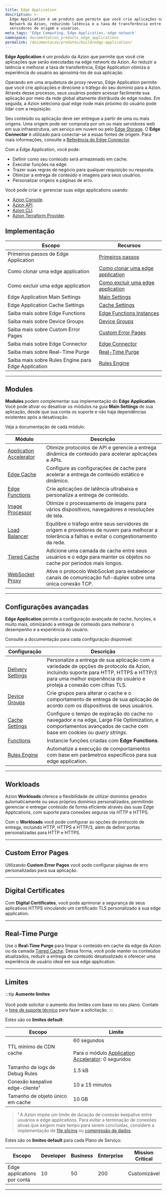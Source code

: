 ```yaml
---
title: Edge Application
description: >-
  Edge Application é um produto que permite que você crie aplicações na Edge
  Network da Azion, reduzindo latência e a taxa de transferência entre
  servidores de origem e usuários.
meta_tags: 'Edge Computing, Edge Application, edge network'
namespace: documentation_products_edge_applications
permalink: /documentacao/produtos/build/edge-application/
---
```


**Edge Application** é um produto da Azion que permite que você crie aplicações que serão executadas na edge network da Azion. Ao reduzir a latência e melhorar a taxa de transferência, Edge Application otimiza a experiência do usuário ao aproximá-los de sua aplicação.

Operando em uma arquitetura de proxy reverso, Edge Application permite que você crie aplicações e direcione o tráfego do seu domínio para a Azion. Através desse processo, seus usuários podem acessar facilmente sua aplicação por meio da rede global altamente distribuída de edge nodes. Em seguida, a Azion seleciona qual edge node mais próximo do usuário pode lidar com a requisição.

Seu conteúdo ou aplicação deve ser entregue a partir de uma ou mais origens. Uma origem pode ser composta por um ou mais servidores web em sua infraestrutura, um serviço em nuvem ou pelo [Edge Storage](/en/documentation/products/store/edge-storage/). O **Edge Connector** é utilizado para conectar-se a essas fontes de origem. Para mais informações, consulte a [Referência do Edge Connector](/pt-br/documentacao/produtos/secure/edge-connector/).
  
Com a Edge Application, você pode:

- Definir como seu conteúdo será armazenado em cache.
- Executar funções na edge.
- Trazer suas regras de negócio para qualquer requisição ou resposta.
- Otimizar a entrega de conteúdo e imagens para seus usuários.
- Personalizar origens e páginas de erro.

<LinkButton severity="secondary" label="Crie sua primeira edge application" link="/pt-br/documentacao/produtos/guias/build/criar-uma-aplicacao/" />

Você pode criar e gerenciar suas edge applications usando:

- [Azion Console](https://console.azion.com).
- [Azion API](https://api.azion.com).
- [Azion CLI](/pt-br/documentacao/produtos/azion-cli/visao-geral/).
- [Azion Terraform Provider](/pt-br/documentacao/produtos/terraform-provider/).

## Implementação

| Escopo | Recursos |
| --- | --- |
| Primeiros passos de Edge Application | [Primeiros passos](/pt-br/documentacao/produtos/build/edge-application/primeiros-passos/) |
| Como clonar uma edge application | [Como clonar uma edge application](/pt-br/documentacao/produtos/guias/clonar-edge-application/) |
| Como excluir uma edge application | [Como excluir uma edge application](/pt-br/documentacao/produtos/guias/excluir-edge-application/) |
| Edge Application Main Settings | [Main Settings](/pt-br/documentacao/produtos/build/edge-application/main-settings/) |
| Edge Application Cache Settings | [Cache Settings](/pt-br/documentacao/produtos/build/edge-application/cache-settings/) |
| Saiba mais sobre Edge Functions | [Edge Functions Instances](/pt-br/documentacao/produtos/build/edge-application/edge-functions-instances/) |
| Saiba mais sobre Device Groups | [Device Groups](/pt-br/documentacao/produtos/build/edge-application/device-groups/) |
| Saiba mais sobre Custom Error Pages | [Custom Error Pages](TBD) |
| Saiba mais sobre Edge Connector | [Edge Connector](/pt-br/documentacao/produtos/secure/edge-connector/) |
| Saiba mais sobre Real-Time Purge | [Real-Time Purge](/pt-br/documentacao/produtos/build/edge-application/real-time-purge/) |
| Saiba mais sobre Rules Engine para Edge Application | [Rules Engine](/pt-br/documentacao/produtos/build/edge-application/rules-engine/) |

---

## Modules

**Modules** podem complementar sua implementação do **Edge Application**. Você pode ativar ou desativar os módulos na guia **Main Settings** de sua aplicação, desde que sua conta os suporte e não haja dependências existentes após a desativação.

Veja a documentação de cada módulo:

| Módulo | Descrição |
| --- | --- |
| [Application Accelerator](/pt-br/documentacao/produtos/build/edge-application/application-accelerator/) | Otimize protocolos de API e gerencie a entrega dinâmica de conteúdo para acelerar aplicações e APIs. |
| [Edge Cache](/pt-br/documentacao/produtos/build/edge-application/edge-cache/) | Configure as configurações de cache para acelerar a entrega de conteúdo estático e dinâmico. |
| [Edge Functions](/pt-br/documentacao/produtos/build/edge-application/edge-functions/) | Crie aplicações de latência ultrabaixa e personalize a entrega de conteúdo. |
| [Image Processor](/pt-br/documentacao/produtos/build/edge-application/image-processor/) | Otimize o processamento de imagens para vários dispositivos, navegadores e resoluções de tela. |
| [Load Balancer](/pt-br/documentacao/produtos/build/edge-application/load-balancer/) | Equilibre o tráfego entre seus servidores de origem e provedores de nuvem para melhorar a tolerância a falhas e evitar o congestionamento da rede. |
| [Tiered Cache](/pt-br/documentacao/produtos/build/edge-application/tiered-cache/) | Adicione uma camada de cache entre seus usuários e o edge para manter os objetos no cache por períodos mais longos. |
| [WebSocket Proxy](/pt-br/documentacao/produtos/build/edge-application/websocket/) | Ative o protocolo WebSocket para estabelecer canais de comunicação full-duplex sobre uma única conexão TCP. |

---

## Configurações avançadas

**Edge Application** permite a configuração avançada de cache, funções, e muito mais, otimizando a entrega de conteúdo para melhorar o desempenho e a experiência do usuário.

Consulte a documentação para cada configuração disponível:

| Configuração | Descrição |
| --- | --- |
| [Delivery Settings](/pt-br/documentacao/produtos/build/edge-application/main-settings/) | Personalize a entrega de sua aplicação com a variedade de opções de protocolo da Azion, incluindo suporte para HTTP, HTTPS e HTTP/3 para uma melhor experiência do usuário e proteja a conexão com cifras TLS. |
| [Device Groups](/pt-br/documentacao/produtos/build/edge-application/device-groups/) | Crie grupos para alterar o cache e o comportamento de entrega de sua aplicação de acordo com os dispositivos de seus usuários. |
| [Cache Settings](/pt-br/documentacao/produtos/build/edge-application/cache-settings/) | Configure o tempo de expiração do cache no navegador e na edge, Large File Optimization, e comportamentos avançados de cache com base em cookies ou *query strings*. |
| [Functions](/pt-br/documentacao/produtos/build/edge-application/edge-functions-instances/) | Instancie funções criadas com **Edge Functions**. |
| [Rules Engine](/pt-br/documentacao/produtos/build/edge-application/rules-engine/) | Automatize a execução de comportamentos com base em parâmetros específicos para sua edge application. |

---

## Workloads

Azion **Workloads** oferece a flexibilidade de utilizar domínios gerados automaticamente ou seus próprios domínios personalizados, permitindo gerenciar e entregar conteúdo de forma eficiente através das suas Edge Applications, com suporte para conexões seguras via HTTP e HTTPS.

Com o **Workloads** você pode configurar as opções de protocolo de entrega, incluindo HTTP, HTTPS e HTTP/3, além de definir portas personalizadas para HTTP e HTTPS.

<LinkButton severity="secondary" label="Saiba mais sobre Workloads" link="TBD" />

---

## Custom Error Pages

Utilizando **Custom Error Pages** você pode configurar páginas de erro personalizadas para sua aplicação.

<LinkButton severity="secondary" label="Páginas de Erro Personalizadas" link="TBD" />

---

## Digital Certificates

Com **Digital Certificates**, você pode aprimorar a segurança de seus aplicativos HTTPS vinculando um certificado TLS personalizado à sua edge application.

<LinkButton severity="secondary" label="Saiba mais sobre Digital Certificates" link="/pt-br/documentacao/produtos/secure/edge-firewall/digital-certificates/" />

---

## Real-Time Purge

Use o **Real-Time Purge** para limpar o conteúdo em cache da edge da Azion ou da camada [Tiered Cache](/pt-br/documentacao/produtos/build/edge-application/tiered-cache/). Dessa forma, você pode manter os conteúdos atualizados, reduzir a entrega de conteúdo desatualizado e oferecer uma experiência de usuário ideal em sua edge application.

<LinkButton severity="secondary" label="Saiba mais sobre Real-Time Purge" link="/pt-br/documentacao/produtos/build/edge-application/real-time-purge/" />

---

## Limites

:::tip
**Aumente limites** <br></br>
Você pode solicitar o aumento dos limites com base no seu plano. Contate o [time de suporte técnico](/pt-br/documentacao/servicos/suporte/) para fazer a solicitação.
:::

Estes são os **limites default**:

| Escopo | Limite |
| --- | --- |
| TTL mínimo de CDN cache | 60 segundos<br /><br />Para o módulo [Application Accelerator](/pt-br/documentacao/produtos/build/edge-application/application-accelerator/): 0 segundos |
| Tamanho de logs de Debug Rules | 1.5 kB |
| Conexão keepalive edge-cliente¹ |  10 a 15 minutos |
| Tamanho de objeto único em cache | 10 GB |

> ¹ A Azion impõe um limite de duração de conexão keepalive entre usuários e edge applications. Para evitar a terminação de conexões ativas que exigem mais tempo para serem concluídas, considere a implementação de [file slicing](/pt-br/documentacao/produtos/build/edge-application/edge-cache/#slice-settings) ou [compressão de dados](/pt-br/documentacao/produtos/guias/gzip-compression/).

Estes são os **limites default** para cada Plano de Serviço:

| Escopo | Developer | Business | Enterprise | Mission Critical |
| --- | --- | --- | --- | --- |
| Edge applications por conta | 10 | 50 | 200 | Customizável |

---

